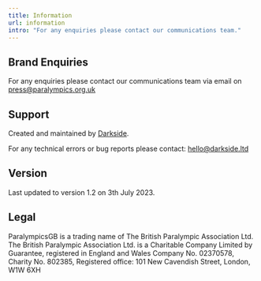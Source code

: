 ```yaml
---
title: Information
url: information
intro: "For any enquiries please contact our communications team."
---
```


## Brand Enquiries

For any enquiries please contact our communications team via email on press@paralympics.org.uk

## Support

Created and maintained by [Darkside](https://darkside.ltd). 

For any technical errors or bug reports please contact: hello@darkside.ltd

## Version

Last updated to version 1.2 on 3th July 2023.

## Legal

ParalympicsGB is a trading name of The British Paralympic Association Ltd. The British Paralympic Association Ltd. is a Charitable Company Limited by Guarantee, registered in England and Wales Company No. 02370578, Charity No. 802385, Registered office: 101 New Cavendish Street, London, W1W 6XH
